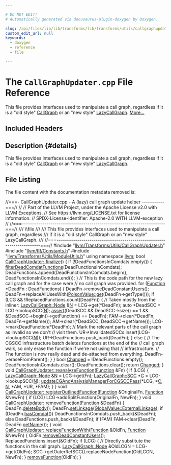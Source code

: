```yaml
---

# DO NOT EDIT!
# Automatically generated via docusaurus-plugin-doxygen by Doxygen.

slug: /api/files/lib/lib/transforms/lib/transforms/utils/callgraphupdater-cpp
custom_edit_url: null
keywords:
  - doxygen
  - reference
  - file

---
```





# The `CallGraphUpdater.cpp` File Reference

<DoxygenPage pluginConfig={pluginConfig}>

This file provides interfaces used to manipulate a call graph, regardless if it is a &quot;old style&quot; <a href="/docs/api/classes/llvm/callgraph">CallGraph</a> or an &quot;new style&quot; <a href="/docs/api/classes/llvm/lazycallgraph">LazyCallGraph</a>. <a href="#details">More...</a>

## Included Headers

<IncludesList>
<IncludesListItem
  filePath="llvm/Transforms/Utils/CallGraphUpdater.h"
  permalink="/docs/api/files/include/include/llvm/include/llvm/transforms/include/llvm/transforms/utils/callgraphupdater-h"
  isLocal="true" />
<IncludesListItem
  filePath="llvm/IR/Constants.h"
  permalink="/docs/api/files/include/include/llvm/include/llvm/ir/constants-h"
  isLocal="true" />
<IncludesListItem
  filePath="llvm/Transforms/Utils/ModuleUtils.h"
  permalink="/docs/api/files/include/include/llvm/include/llvm/transforms/include/llvm/transforms/utils/moduleutils-h"
  isLocal="true" />
</IncludesList>

## Description {#details}

This file provides interfaces used to manipulate a call graph, regardless if it is a &quot;old style&quot; <a href="/docs/api/classes/llvm/callgraph">CallGraph</a> or an &quot;new style&quot; <a href="/docs/api/classes/llvm/lazycallgraph">LazyCallGraph</a>.

## File Listing

The file content with the documentation metadata removed is:

<ProgramListing>

<Link id="l00001" /><CodeLine lineNumber="1"><span class="doxyHighlightComment">//===- CallGraphUpdater.cpp - A (lazy) call graph update helper -----------===//</span></CodeLine>
<Link id="l00002" /><CodeLine lineNumber="2"><span class="doxyHighlightComment">//</span></CodeLine>
<Link id="l00003" /><CodeLine lineNumber="3"><span class="doxyHighlightComment">// Part of the LLVM Project, under the Apache License v2.0 with LLVM Exceptions.</span></CodeLine>
<Link id="l00004" /><CodeLine lineNumber="4"><span class="doxyHighlightComment">// See https://llvm.org/LICENSE.txt for license information.</span></CodeLine>
<Link id="l00005" /><CodeLine lineNumber="5"><span class="doxyHighlightComment">// SPDX-License-Identifier: Apache-2.0 WITH LLVM-exception</span></CodeLine>
<Link id="l00006" /><CodeLine lineNumber="6"><span class="doxyHighlightComment">//</span></CodeLine>
<Link id="l00007" /><CodeLine lineNumber="7"><span class="doxyHighlightComment">//===----------------------------------------------------------------------===//</span></CodeLine>
<Link id="l00008" /><CodeLine lineNumber="8"><span class="doxyHighlightComment">/// \\file</span></CodeLine>
<Link id="l00009" /><CodeLine lineNumber="9"><span class="doxyHighlightComment">///</span></CodeLine>
<Link id="l00010" /><CodeLine lineNumber="10"><span class="doxyHighlightComment">/// This file provides interfaces used to manipulate a call graph, regardless</span></CodeLine>
<Link id="l00011" /><CodeLine lineNumber="11"><span class="doxyHighlightComment">/// if it is a &quot;old style&quot; CallGraph or an &quot;new style&quot; LazyCallGraph.</span></CodeLine>
<Link id="l00012" /><CodeLine lineNumber="12"><span class="doxyHighlightComment">///</span></CodeLine>
<Link id="l00013" /><CodeLine lineNumber="13"><span class="doxyHighlightComment">//===----------------------------------------------------------------------===//</span></CodeLine>
<Link id="l00014" /><CodeLine lineNumber="14"></CodeLine>
<Link id="l00015" /><CodeLine lineNumber="15"><span class="doxyHighlightPreprocessor">#include &quot;<a href="/docs/api/files/include/include/llvm/include/llvm/transforms/include/llvm/transforms/utils/callgraphupdater-h">llvm/Transforms/Utils/CallGraphUpdater.h</a>&quot;</span></CodeLine>
<Link id="l00016" /><CodeLine lineNumber="16"><span class="doxyHighlightPreprocessor">#include &quot;<a href="/docs/api/files/include/include/llvm/include/llvm/ir/constants-h">llvm/IR/Constants.h</a>&quot;</span></CodeLine>
<Link id="l00017" /><CodeLine lineNumber="17"><span class="doxyHighlightPreprocessor">#include &quot;<a href="/docs/api/files/include/include/llvm/include/llvm/transforms/include/llvm/transforms/utils/moduleutils-h">llvm/Transforms/Utils/ModuleUtils.h</a>&quot;</span></CodeLine>
<Link id="l00018" /><CodeLine lineNumber="18"></CodeLine>
<Link id="l00019" /><CodeLine lineNumber="19"><span class="doxyHighlightKeyword">using namespace </span><span class="doxyHighlight"><a href="/docs/api/namespaces/llvm">llvm</a>;</span></CodeLine>
<Link id="l00020" /><CodeLine lineNumber="20"></CodeLine>
<Link id="l00021" /><CodeLine lineNumber="21" lineLink="/docs/api/classes/llvm/callgraphupdater/#adecede763aee9d37e00fee2c2328ac7e"><span class="doxyHighlightKeywordType">bool</span><span class="doxyHighlight"> <a href="/docs/api/classes/llvm/callgraphupdater/#adecede763aee9d37e00fee2c2328ac7e">CallGraphUpdater::finalize</a>() &#123;</span></CodeLine>
<Link id="l00022" /><CodeLine lineNumber="22"><span class="doxyHighlight">  </span><span class="doxyHighlightKeywordFlow">if</span><span class="doxyHighlight"> (!DeadFunctionsInComdats.empty()) &#123;</span></CodeLine>
<Link id="l00023" /><CodeLine lineNumber="23"><span class="doxyHighlight">    <a href="/docs/api/namespaces/llvm/#ad1d412633e05b10c6b4be309b010a13f">filterDeadComdatFunctions</a>(DeadFunctionsInComdats);</span></CodeLine>
<Link id="l00024" /><CodeLine lineNumber="24"><span class="doxyHighlight">    DeadFunctions.append(DeadFunctionsInComdats.begin(),</span></CodeLine>
<Link id="l00025" /><CodeLine lineNumber="25"><span class="doxyHighlight">                         DeadFunctionsInComdats.end());</span></CodeLine>
<Link id="l00026" /><CodeLine lineNumber="26"><span class="doxyHighlight">  &#125;</span></CodeLine>
<Link id="l00027" /><CodeLine lineNumber="27"></CodeLine>
<Link id="l00028" /><CodeLine lineNumber="28"><span class="doxyHighlight">  </span><span class="doxyHighlightComment">// This is the code path for the new lazy call graph and for the case were</span></CodeLine>
<Link id="l00029" /><CodeLine lineNumber="29"><span class="doxyHighlight">  </span><span class="doxyHighlightComment">// no call graph was provided.</span></CodeLine>
<Link id="l00030" /><CodeLine lineNumber="30"><span class="doxyHighlight">  </span><span class="doxyHighlightKeywordFlow">for</span><span class="doxyHighlight"> (<a href="/docs/api/classes/llvm/function">Function</a> &#42;DeadFn : DeadFunctions) &#123;</span></CodeLine>
<Link id="l00031" /><CodeLine lineNumber="31"><span class="doxyHighlight">    DeadFn-&gt;removeDeadConstantUsers();</span></CodeLine>
<Link id="l00032" /><CodeLine lineNumber="32"><span class="doxyHighlight">    DeadFn-&gt;replaceAllUsesWith(<a href="/docs/api/classes/llvm/poisonvalue/#a1bf08613fb664a2e377a9a72c59a6b66">PoisonValue::get</a>(DeadFn-&gt;getType()));</span></CodeLine>
<Link id="l00033" /><CodeLine lineNumber="33"></CodeLine>
<Link id="l00034" /><CodeLine lineNumber="34"><span class="doxyHighlight">    </span><span class="doxyHighlightKeywordFlow">if</span><span class="doxyHighlight"> (LCG &amp;&amp; !ReplacedFunctions.count(DeadFn)) &#123;</span></CodeLine>
<Link id="l00035" /><CodeLine lineNumber="35"><span class="doxyHighlight">      </span><span class="doxyHighlightComment">// Taken mostly from the inliner:</span></CodeLine>
<Link id="l00036" /><CodeLine lineNumber="36"><span class="doxyHighlight">      <a href="/docs/api/classes/llvm/lazycallgraph/node">LazyCallGraph::Node</a> &amp;<a href="/docs/api/files/lib/lib/support/regcomp-c/#a0240ac851181b84ac374872dc5434ee4">N</a> = LCG-&gt;get(&#42;DeadFn);</span></CodeLine>
<Link id="l00037" /><CodeLine lineNumber="37"><span class="doxyHighlight">      </span><span class="doxyHighlightKeyword">auto</span><span class="doxyHighlight"> &#42;DeadSCC = LCG-&gt;lookupSCC(<a href="/docs/api/files/lib/lib/support/regcomp-c/#a0240ac851181b84ac374872dc5434ee4">N</a>);</span></CodeLine>
<Link id="l00038" /><CodeLine lineNumber="38"><span class="doxyHighlight">      <a href="/docs/api/files/lib/lib/target/lib/target/amdgpu/silowercontrolflow-cpp/#a4868c5d81c5ccc98c47aeab6244346a0">assert</a>(DeadSCC &amp;&amp; DeadSCC-&gt;size() == 1 &amp;&amp;</span></CodeLine>
<Link id="l00039" /><CodeLine lineNumber="39"><span class="doxyHighlight">             &amp;DeadSCC-&gt;begin()-&gt;getFunction() == DeadFn);</span></CodeLine>
<Link id="l00040" /><CodeLine lineNumber="40"></CodeLine>
<Link id="l00041" /><CodeLine lineNumber="41"><span class="doxyHighlight">      FAM-&gt;clear(&#42;DeadFn, DeadFn-&gt;getName());</span></CodeLine>
<Link id="l00042" /><CodeLine lineNumber="42"><span class="doxyHighlight">      AM-&gt;clear(&#42;DeadSCC, DeadSCC-&gt;getName());</span></CodeLine>
<Link id="l00043" /><CodeLine lineNumber="43"><span class="doxyHighlight">      LCG-&gt;markDeadFunction(&#42;DeadFn);</span></CodeLine>
<Link id="l00044" /><CodeLine lineNumber="44"></CodeLine>
<Link id="l00045" /><CodeLine lineNumber="45"><span class="doxyHighlight">      </span><span class="doxyHighlightComment">// Mark the relevant parts of the call graph as invalid so we don&#39;t</span></CodeLine>
<Link id="l00046" /><CodeLine lineNumber="46"><span class="doxyHighlight">      </span><span class="doxyHighlightComment">// visit them.</span></CodeLine>
<Link id="l00047" /><CodeLine lineNumber="47"><span class="doxyHighlight">      UR-&gt;InvalidatedSCCs.insert(LCG-&gt;lookupSCC(<a href="/docs/api/files/lib/lib/support/regcomp-c/#a0240ac851181b84ac374872dc5434ee4">N</a>));</span></CodeLine>
<Link id="l00048" /><CodeLine lineNumber="48"><span class="doxyHighlight">      UR-&gt;DeadFunctions.push&#95;back(DeadFn);</span></CodeLine>
<Link id="l00049" /><CodeLine lineNumber="49"><span class="doxyHighlight">    &#125; </span><span class="doxyHighlightKeywordFlow">else</span><span class="doxyHighlight"> &#123;</span></CodeLine>
<Link id="l00050" /><CodeLine lineNumber="50"><span class="doxyHighlight">      </span><span class="doxyHighlightComment">// The CGSCC infrastructure batch deletes functions at the end of the</span></CodeLine>
<Link id="l00051" /><CodeLine lineNumber="51"><span class="doxyHighlight">      </span><span class="doxyHighlightComment">// call graph walk, so only erase the function if we&#39;re not using that</span></CodeLine>
<Link id="l00052" /><CodeLine lineNumber="52"><span class="doxyHighlight">      </span><span class="doxyHighlightComment">// infrastructure.</span></CodeLine>
<Link id="l00053" /><CodeLine lineNumber="53"><span class="doxyHighlight">      </span><span class="doxyHighlightComment">// The function is now really dead and de-attached from everything.</span></CodeLine>
<Link id="l00054" /><CodeLine lineNumber="54"><span class="doxyHighlight">      DeadFn-&gt;eraseFromParent();</span></CodeLine>
<Link id="l00055" /><CodeLine lineNumber="55"><span class="doxyHighlight">    &#125;</span></CodeLine>
<Link id="l00056" /><CodeLine lineNumber="56"><span class="doxyHighlight">  &#125;</span></CodeLine>
<Link id="l00057" /><CodeLine lineNumber="57"></CodeLine>
<Link id="l00058" /><CodeLine lineNumber="58"><span class="doxyHighlight">  </span><span class="doxyHighlightKeywordType">bool</span><span class="doxyHighlight"> <a href="/docs/api/groups/arcopt/#gaa57b1a4e6a1c79233913139635169cf1">Changed</a> = !DeadFunctions.empty();</span></CodeLine>
<Link id="l00059" /><CodeLine lineNumber="59"><span class="doxyHighlight">  DeadFunctionsInComdats.clear();</span></CodeLine>
<Link id="l00060" /><CodeLine lineNumber="60"><span class="doxyHighlight">  DeadFunctions.clear();</span></CodeLine>
<Link id="l00061" /><CodeLine lineNumber="61"><span class="doxyHighlight">  </span><span class="doxyHighlightKeywordFlow">return</span><span class="doxyHighlight"> <a href="/docs/api/groups/arcopt/#gaa57b1a4e6a1c79233913139635169cf1">Changed</a>;</span></CodeLine>
<Link id="l00062" /><CodeLine lineNumber="62"><span class="doxyHighlight">&#125;</span></CodeLine>
<Link id="l00063" /><CodeLine lineNumber="63"></CodeLine>
<Link id="l00064" /><CodeLine lineNumber="64" lineLink="/docs/api/classes/llvm/callgraphupdater/#a7bf8126709349339746d58096776d4f3"><span class="doxyHighlightKeywordType">void</span><span class="doxyHighlight"> <a href="/docs/api/classes/llvm/callgraphupdater/#a7bf8126709349339746d58096776d4f3">CallGraphUpdater::reanalyzeFunction</a>(<a href="/docs/api/classes/llvm/function">Function</a> &amp;Fn) &#123;</span></CodeLine>
<Link id="l00065" /><CodeLine lineNumber="65"><span class="doxyHighlight">  </span><span class="doxyHighlightKeywordFlow">if</span><span class="doxyHighlight"> (LCG) &#123;</span></CodeLine>
<Link id="l00066" /><CodeLine lineNumber="66"><span class="doxyHighlight">    <a href="/docs/api/classes/llvm/lazycallgraph/node">LazyCallGraph::Node</a> &amp;<a href="/docs/api/files/lib/lib/support/regcomp-c/#a0240ac851181b84ac374872dc5434ee4">N</a> = LCG-&gt;get(Fn);</span></CodeLine>
<Link id="l00067" /><CodeLine lineNumber="67"><span class="doxyHighlight">    <a href="/docs/api/classes/llvm/lazycallgraph/scc">LazyCallGraph::SCC</a> &#42;<a href="/docs/api/namespaces/llvm/callingconv/#ac6aa1387c4375260e2468eb5a77fdb4cafd841a49aec1539bc88abc8ff9e170fb">C</a> = LCG-&gt;lookupSCC(<a href="/docs/api/files/lib/lib/support/regcomp-c/#a0240ac851181b84ac374872dc5434ee4">N</a>);</span></CodeLine>
<Link id="l00068" /><CodeLine lineNumber="68"><span class="doxyHighlight">    <a href="/docs/api/namespaces/llvm/#a2e739fb4907159062aacbbafea669592">updateCGAndAnalysisManagerForCGSCCPass</a>(&#42;LCG, &#42;<a href="/docs/api/namespaces/llvm/callingconv/#ac6aa1387c4375260e2468eb5a77fdb4cafd841a49aec1539bc88abc8ff9e170fb">C</a>, <a href="/docs/api/files/lib/lib/support/regcomp-c/#a0240ac851181b84ac374872dc5434ee4">N</a>, &#42;AM, &#42;UR, &#42;FAM);</span></CodeLine>
<Link id="l00069" /><CodeLine lineNumber="69"><span class="doxyHighlight">  &#125;</span></CodeLine>
<Link id="l00070" /><CodeLine lineNumber="70"><span class="doxyHighlight">&#125;</span></CodeLine>
<Link id="l00071" /><CodeLine lineNumber="71"></CodeLine>
<Link id="l00072" /><CodeLine lineNumber="72" lineLink="/docs/api/classes/llvm/callgraphupdater/#a08fe25aef5a7fa6ebb858ee29125ce9a"><span class="doxyHighlightKeywordType">void</span><span class="doxyHighlight"> <a href="/docs/api/classes/llvm/callgraphupdater/#a08fe25aef5a7fa6ebb858ee29125ce9a">CallGraphUpdater::registerOutlinedFunction</a>(<a href="/docs/api/classes/llvm/function">Function</a> &amp;OriginalFn,</span></CodeLine>
<Link id="l00073" /><CodeLine lineNumber="73"><span class="doxyHighlight">                                                <a href="/docs/api/classes/llvm/function">Function</a> &amp;NewFn) &#123;</span></CodeLine>
<Link id="l00074" /><CodeLine lineNumber="74"><span class="doxyHighlight">  </span><span class="doxyHighlightKeywordFlow">if</span><span class="doxyHighlight"> (LCG)</span></CodeLine>
<Link id="l00075" /><CodeLine lineNumber="75"><span class="doxyHighlight">    LCG-&gt;addSplitFunction(OriginalFn, NewFn);</span></CodeLine>
<Link id="l00076" /><CodeLine lineNumber="76"><span class="doxyHighlight">&#125;</span></CodeLine>
<Link id="l00077" /><CodeLine lineNumber="77"></CodeLine>
<Link id="l00078" /><CodeLine lineNumber="78" lineLink="/docs/api/classes/llvm/callgraphupdater/#a300122a2a53b922943eff21c4039ad73"><span class="doxyHighlightKeywordType">void</span><span class="doxyHighlight"> <a href="/docs/api/classes/llvm/callgraphupdater/#a300122a2a53b922943eff21c4039ad73">CallGraphUpdater::removeFunction</a>(<a href="/docs/api/classes/llvm/function">Function</a> &amp;DeadFn) &#123;</span></CodeLine>
<Link id="l00079" /><CodeLine lineNumber="79"><span class="doxyHighlight">  DeadFn.<a href="/docs/api/classes/llvm/function/#a0020cbf9c3df714558a9b20a6267bd29">deleteBody</a>();</span></CodeLine>
<Link id="l00080" /><CodeLine lineNumber="80"><span class="doxyHighlight">  DeadFn.<a href="/docs/api/classes/llvm/globalvalue/#a687973de03d041e04b50a76d19d4fd36">setLinkage</a>(<a href="/docs/api/classes/llvm/globalvalue/#aedfa75f0c85c4aa85b257f066fbea57ca6c93794d7b99cd433e96c53eadb15a6e">GlobalValue::ExternalLinkage</a>);</span></CodeLine>
<Link id="l00081" /><CodeLine lineNumber="81"><span class="doxyHighlight">  </span><span class="doxyHighlightKeywordFlow">if</span><span class="doxyHighlight"> (DeadFn.<a href="/docs/api/classes/llvm/globalobject/#a8dade004a4e4da60bc0f49eb51176ef4">hasComdat</a>())</span></CodeLine>
<Link id="l00082" /><CodeLine lineNumber="82"><span class="doxyHighlight">    DeadFunctionsInComdats.push&#95;back(&amp;DeadFn);</span></CodeLine>
<Link id="l00083" /><CodeLine lineNumber="83"><span class="doxyHighlight">  </span><span class="doxyHighlightKeywordFlow">else</span></CodeLine>
<Link id="l00084" /><CodeLine lineNumber="84"><span class="doxyHighlight">    DeadFunctions.push&#95;back(&amp;DeadFn);</span></CodeLine>
<Link id="l00085" /><CodeLine lineNumber="85"></CodeLine>
<Link id="l00086" /><CodeLine lineNumber="86"><span class="doxyHighlight">  </span><span class="doxyHighlightKeywordFlow">if</span><span class="doxyHighlight"> (FAM)</span></CodeLine>
<Link id="l00087" /><CodeLine lineNumber="87"><span class="doxyHighlight">    FAM-&gt;clear(DeadFn, DeadFn.<a href="/docs/api/classes/llvm/value/#adb5c319f5905c1d3ca9eb5df546388c5">getName</a>());</span></CodeLine>
<Link id="l00088" /><CodeLine lineNumber="88"><span class="doxyHighlight">&#125;</span></CodeLine>
<Link id="l00089" /><CodeLine lineNumber="89"></CodeLine>
<Link id="l00090" /><CodeLine lineNumber="90" lineLink="/docs/api/classes/llvm/callgraphupdater/#a3153d95e005c433416597836e80331d2"><span class="doxyHighlightKeywordType">void</span><span class="doxyHighlight"> <a href="/docs/api/classes/llvm/callgraphupdater/#a3153d95e005c433416597836e80331d2">CallGraphUpdater::replaceFunctionWith</a>(<a href="/docs/api/classes/llvm/function">Function</a> &amp;OldFn, <a href="/docs/api/classes/llvm/function">Function</a> &amp;NewFn) &#123;</span></CodeLine>
<Link id="l00091" /><CodeLine lineNumber="91"><span class="doxyHighlight">  OldFn.<a href="/docs/api/classes/llvm/constant/#a960620248182018e566b095f06a605df">removeDeadConstantUsers</a>();</span></CodeLine>
<Link id="l00092" /><CodeLine lineNumber="92"><span class="doxyHighlight">  ReplacedFunctions.insert(&amp;OldFn);</span></CodeLine>
<Link id="l00093" /><CodeLine lineNumber="93"><span class="doxyHighlight">  </span><span class="doxyHighlightKeywordFlow">if</span><span class="doxyHighlight"> (LCG) &#123;</span></CodeLine>
<Link id="l00094" /><CodeLine lineNumber="94"><span class="doxyHighlight">    </span><span class="doxyHighlightComment">// Directly substitute the functions in the call graph.</span></CodeLine>
<Link id="l00095" /><CodeLine lineNumber="95"><span class="doxyHighlight">    <a href="/docs/api/classes/llvm/lazycallgraph/node">LazyCallGraph::Node</a> &amp;OldLCGN = LCG-&gt;get(OldFn);</span></CodeLine>
<Link id="l00096" /><CodeLine lineNumber="96"><span class="doxyHighlight">    SCC-&gt;getOuterRefSCC().replaceNodeFunction(OldLCGN, NewFn);</span></CodeLine>
<Link id="l00097" /><CodeLine lineNumber="97"><span class="doxyHighlight">  &#125;</span></CodeLine>
<Link id="l00098" /><CodeLine lineNumber="98"><span class="doxyHighlight">  <a href="/docs/api/classes/llvm/callgraphupdater/#a300122a2a53b922943eff21c4039ad73">removeFunction</a>(OldFn);</span></CodeLine>
<Link id="l00099" /><CodeLine lineNumber="99"><span class="doxyHighlight">&#125;</span></CodeLine>

</ProgramListing>


</DoxygenPage>
